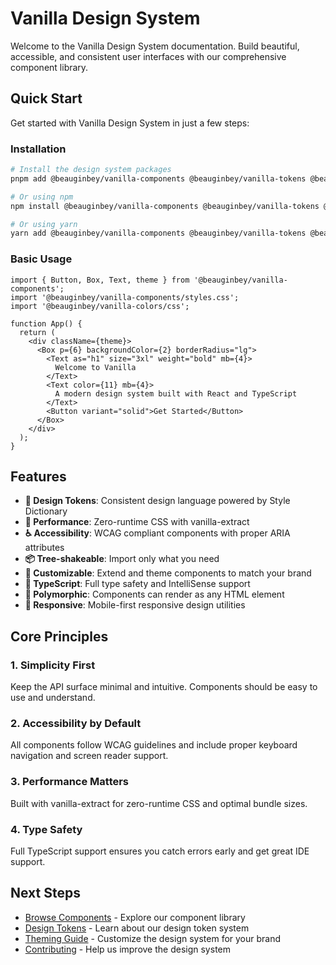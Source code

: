 # Vanilla Design System

Welcome to the Vanilla Design System documentation. Build beautiful, accessible, and consistent user interfaces with our comprehensive component library.

## Quick Start

Get started with Vanilla Design System in just a few steps:

### Installation

```bash
# Install the design system packages
pnpm add @beauginbey/vanilla-components @beauginbey/vanilla-tokens @beauginbey/vanilla-colors

# Or using npm
npm install @beauginbey/vanilla-components @beauginbey/vanilla-tokens @beauginbey/vanilla-colors

# Or using yarn
yarn add @beauginbey/vanilla-components @beauginbey/vanilla-tokens @beauginbey/vanilla-colors
```

### Basic Usage

```tsx
import { Button, Box, Text, theme } from '@beauginbey/vanilla-components';
import '@beauginbey/vanilla-components/styles.css';
import '@beauginbey/vanilla-colors/css';

function App() {
  return (
    <div className={theme}>
      <Box p={6} backgroundColor={2} borderRadius="lg">
        <Text as="h1" size="3xl" weight="bold" mb={4}>
          Welcome to Vanilla
        </Text>
        <Text color={11} mb={4}>
          A modern design system built with React and TypeScript
        </Text>
        <Button variant="solid">Get Started</Button>
      </Box>
    </div>
  );
}
```

## Features

- **🎨 Design Tokens**: Consistent design language powered by Style Dictionary
- **🚀 Performance**: Zero-runtime CSS with vanilla-extract
- **♿ Accessibility**: WCAG compliant components with proper ARIA attributes
- **📦 Tree-shakeable**: Import only what you need
- **🔧 Customizable**: Extend and theme components to match your brand
- **📝 TypeScript**: Full type safety and IntelliSense support
- **🎯 Polymorphic**: Components can render as any HTML element
- **📱 Responsive**: Mobile-first responsive design utilities

## Core Principles

### 1. Simplicity First
Keep the API surface minimal and intuitive. Components should be easy to use and understand.

### 2. Accessibility by Default
All components follow WCAG guidelines and include proper keyboard navigation and screen reader support.

### 3. Performance Matters
Built with vanilla-extract for zero-runtime CSS and optimal bundle sizes.

### 4. Type Safety
Full TypeScript support ensures you catch errors early and get great IDE support.

## Next Steps

- [Browse Components](/components) - Explore our component library
- [Design Tokens](/tokens) - Learn about our design token system
- [Theming Guide](/theming) - Customize the design system for your brand
- [Contributing](/contributing) - Help us improve the design system